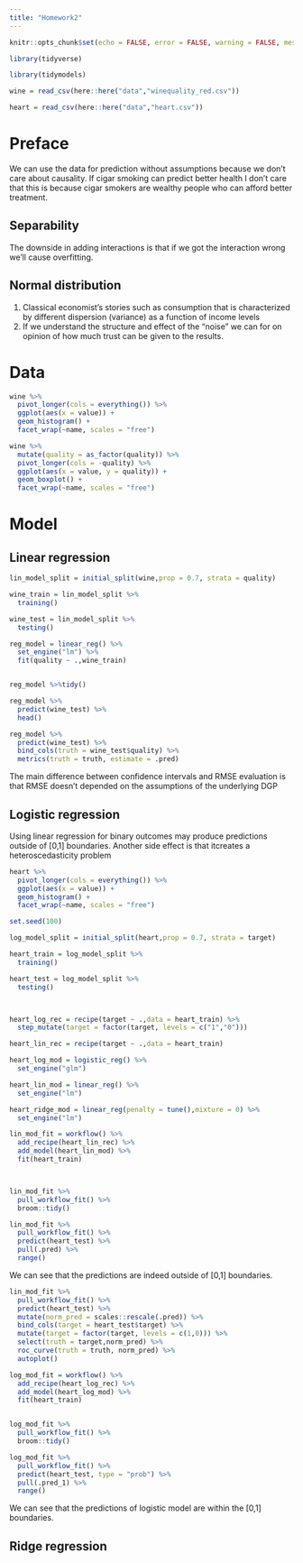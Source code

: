 ```yaml
---
title: "Homework2"
---
```


```r

knitr::opts_chunk$set(echo = FALSE, error = FALSE, warning = FALSE, message = FALSE)

```

```r

library(tidyverse)

library(tidymodels)

```

```r

wine = read_csv(here::here("data","winequality_red.csv"))

heart = read_csv(here::here("data","heart.csv"))

```

# Preface

We can use the data for prediction without assumptions because we don't care about
causality. If cigar smoking can predict better health I don't care that this is because
cigar smokers are wealthy people who can afford better treatment.

## Separability

The downside in adding interactions is that if we got the interaction wrong we'll cause overfitting.

## Normal distribution
1. Classical economist's stories such as consumption that is characterized by different
dispersion (variance) as a function of income levels
2. If we understand the structure and effect of the "noise" we can for on opinion of how
much trust can be given to the results.



# Data

```r
wine %>% 
  pivot_longer(cols = everything()) %>% 
  ggplot(aes(x = value)) + 
  geom_histogram() + 
  facet_wrap(~name, scales = "free")

```


```r

wine %>% 
  mutate(quality = as_factor(quality)) %>% 
  pivot_longer(cols = -quality) %>%
  ggplot(aes(x = value, y = quality)) + 
  geom_boxplot() + 
  facet_wrap(~name, scales = "free")

```



# Model

## Linear regression


```r

lin_model_split = initial_split(wine,prop = 0.7, strata = quality)

wine_train = lin_model_split %>% 
  training()

wine_test = lin_model_split %>% 
  testing()

```


```r

reg_model = linear_reg() %>%
  set_engine("lm") %>%
  fit(quality ~ .,wine_train)


reg_model %>%tidy()

```

```r

reg_model %>% 
  predict(wine_test) %>%
  head()

```

```r

reg_model %>%
  predict(wine_test) %>% 
  bind_cols(truth = wine_test$quality) %>% 
  metrics(truth = truth, estimate = .pred)

```

The main difference between confidence intervals and RMSE evaluation is that
RMSE doesn't depended on the assumptions of the underlying DGP



## Logistic regression

Using linear regression for binary outcomes may produce predictions outside of
[0,1] boundaries. Another side effect is that itcreates a 
heteroscedasticity problem

```r
heart %>% 
  pivot_longer(cols = everything()) %>% 
  ggplot(aes(x = value)) + 
  geom_histogram() + 
  facet_wrap(~name, scales = "free")

```


```r

set.seed(100)

log_model_split = initial_split(heart,prop = 0.7, strata = target)

heart_train = log_model_split %>% 
  training()

heart_test = log_model_split %>% 
  testing()




```

```r

heart_log_rec = recipe(target ~ .,data = heart_train) %>% 
  step_mutate(target = factor(target, levels = c("1","0")))

heart_lin_rec = recipe(target ~ .,data = heart_train)

```




```r

heart_log_mod = logistic_reg() %>%
  set_engine("glm")

heart_lin_mod = linear_reg() %>%
  set_engine("lm")

heart_ridge_mod = linear_reg(penalty = tune(),mixture = 0) %>%
  set_engine("lm")

```


```r

lin_mod_fit = workflow() %>% 
  add_recipe(heart_lin_rec) %>% 
  add_model(heart_lin_mod) %>% 
  fit(heart_train)



lin_mod_fit %>% 
  pull_workflow_fit() %>% 
  broom::tidy()

```

```r

lin_mod_fit %>% 
  pull_workflow_fit() %>% 
  predict(heart_test) %>% 
  pull(.pred) %>% 
  range()

```

We can see that the predictions are indeed outside of [0,1] boundaries.

```r

lin_mod_fit %>% 
  pull_workflow_fit() %>% 
  predict(heart_test) %>% 
  mutate(norm_pred = scales::rescale(.pred)) %>% 
  bind_cols(target = heart_test$target) %>% 
  mutate(target = factor(target, levels = c(1,0))) %>% 
  select(truth = target,norm_pred) %>% 
  roc_curve(truth = truth, norm_pred) %>% 
  autoplot()


```


```r

log_mod_fit = workflow() %>% 
  add_recipe(heart_log_rec) %>% 
  add_model(heart_log_mod) %>% 
  fit(heart_train)


log_mod_fit %>% 
  pull_workflow_fit() %>% 
  broom::tidy()

```

```r

log_mod_fit %>% 
  pull_workflow_fit() %>%  
  predict(heart_test, type = "prob") %>% 
  pull(.pred_1) %>% 
  range()

```

We can see that the predictions of logistic model are within the [0,1] boundaries.




## Ridge regression
